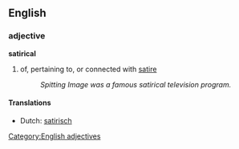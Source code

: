 ==English==
===adjective===
'''satirical'''
#of, pertaining to, or connected with [[satire]]
#:''Spitting Image was a famous satirical television program.''

====Translations====
*Dutch: [[satirisch]]

[[Category:English adjectives]]